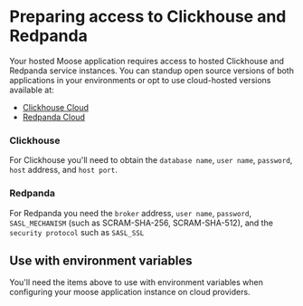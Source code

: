 # Preparing access to Clickhouse and Redpanda

Your hosted Moose application requires access to hosted Clickhouse and Redpanda service instances. You can standup open source versions of both applications in your environments or opt to use cloud-hosted versions available at:

- [Clickhouse Cloud](https://clickhouse.com)
- [Redpanda Cloud](https://redpanda.com)

### Clickhouse

For Clickhouse you'll need to obtain the `database name`, `user name`, `password`, `host` address, and `host port`.

### Redpanda

For Redpanda you need the `broker` address, `user name`, `password`, `SASL_MECHANISM` (such as SCRAM-SHA-256, SCRAM-SHA-512), and the `security protocol` such as `SASL_SSL`

## Use with environment variables

You'll need the items above to use with environment variables when configuring your moose application instance on cloud providers.
